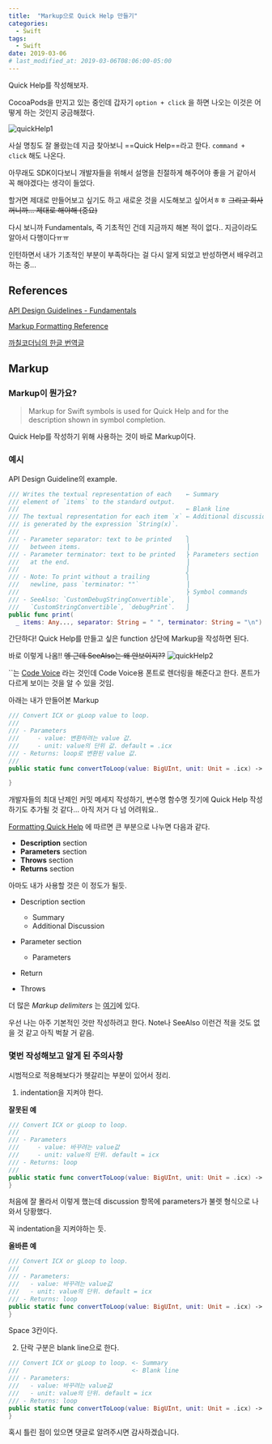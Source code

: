 ```yaml
---
title:  "Markup으로 Quick Help 만들기"
categories: 
  - Swift
tags: 
  - Swift
date: 2019-03-06
# last_modified_at: 2019-03-06T08:06:00-05:00
---
```

Quick Help를 작성해보자.

CocoaPods을 만지고 있는 중인데 갑자기 `option + click` 을 하면 나오는 이것은 어떻게 하는 것인지 궁금해졌다.

![quickHelp1](https://user-images.githubusercontent.com/29784606/53893181-07ed8700-4071-11e9-8ec5-06a1142a573f.png)

사실 명칭도 잘 몰랐는데 지금 찾아보니 ==Quick Help==라고 한다.  `command + click` 해도 나온다.

아무래도 SDK이다보니 개발자들을 위해서 설명을 친절하게 해주어야 좋을 거 같아서 꼭 해야겠다는 생각이 들었다.

할거면 제대로 만들어보고 싶기도 하고 새로운 것을 시도해보고 싶어서ㅎㅎ  ~~그리고 회사꺼니까…  제대로 해야해 (중요)~~

다시 보니까 Fundamentals, 즉 기초적인 건데 지금까지 해본 적이 없다.. 지금이라도 알아서 다행이다ㅠㅠ

인턴하면서 내가 기초적인 부분이 부족하다는 걸 다시 알게 되었고 반성하면서 배우려고 하는 중...

## References
[API Design Guidelines - Fundamentals](https://swift.org/documentation/api-design-guidelines/#fundamentals)

[Markup Formatting Reference](https://developer.apple.com/library/archive/documentation/Xcode/Reference/xcode_markup_formatting_ref/index.html#//apple_ref/doc/uid/TP40016497-CH2-SW1)

[까칠코더님의 한글 번역글](https://kka7.tistory.com/37) 



## Markup

### Markup이 뭔가요?

> Markup for Swift symbols is used for Quick Help and for the description shown in symbol completion.

Quick Help를 작성하기 위해 사용하는 것이 바로 Markup이다.

### 예시
API Design Guideline의 example.

```swift
/// Writes the textual representation of each    ← Summary
/// element of `items` to the standard output.
///                                              ← Blank line
/// The textual representation for each item `x` ← Additional discussion
/// is generated by the expression `String(x)`.
///
/// - Parameter separator: text to be printed    ⎫
///   between items.                             ⎟
/// - Parameter terminator: text to be printed   ⎬ Parameters section
///   at the end.                                ⎟
///                                              ⎭
/// - Note: To print without a trailing          ⎫
///   newline, pass `terminator: ""`             ⎟
///                                              ⎬ Symbol commands
/// - SeeAlso: `CustomDebugStringConvertible`,   ⎟
///   `CustomStringConvertible`, `debugPrint`.   ⎭
public func print(
  _ items: Any..., separator: String = " ", terminator: String = "\n")
```

간단하다! Quick Help를 만들고 싶은 function 상단에 Markup을 작성하면 된다.

바로 이렇게 나옴!! ~~엥 근데 SeeAlso는 왜 안보이지??~~
![quickHelp2](https://user-images.githubusercontent.com/29784606/53893182-07ed8700-4071-11e9-8714-282448af5277.png)

``는 [Code Voice](https://developer.apple.com/library/archive/documentation/Xcode/Reference/xcode_markup_formatting_ref/Code.html#//apple_ref/doc/uid/TP40016497-CH16-SW1) 라는 것인데 Code Voice용 폰트로 렌더링을 해준다고 한다. 폰트가 다르게 보이는 것을 알 수 있을 것임.


아래는 내가 만들어본 Markup

```swift
/// Convert ICX or gLoop value to loop.
///
/// - Parameters
///     - value: 변환하려는 value 값.
///     - unit: value의 단위 값. default = .icx
/// - Returns: loop로 변환된 value 값.
/// 
public static func convertToLoop(value: BigUInt, unit: Unit = .icx) -> BigUInt {

}
```

개발자들의 최대 난제인 커밋 메세지 작성하기, 변수명 함수명 짓기에 Quick Help 작성하기도 추가될 것 같다… 아직 저거 다 넘 어려워요..



[Formatting Quick Help](https://developer.apple.com/library/archive/documentation/Xcode/Reference/xcode_markup_formatting_ref/SymbolDocumentation.html#//apple_ref/doc/uid/TP40016497-CH51-SW13) 에 따르면 큰 부분으로 나누면 다음과 같다.

- **Description** section
- **Parameters** section
- **Throws** section
- **Returns** section


아마도 내가 사용할 것은 이 정도가 될듯. 

- Description section
  - Summary
  - Additional Discussion

- Parameter section
  - Parameters
- Return 
- Throws

더 많은 *Markup delimiters* 는 [여기](https://developer.apple.com/library/archive/documentation/Xcode/Reference/xcode_markup_formatting_ref/MarkupFunctionality.html#//apple_ref/doc/uid/TP40016497-CH54-SW1)에 있다.

우선 나는 아주 기본적인 것만 작성하려고 한다. Note나 SeeAlso 이런건 적을 것도 없을 것 같고 아직 벅찰 거 같음.

### 몇번 작성해보고 알게 된 주의사항 
시범적으로 적용해보다가 헷갈리는 부분이 있어서 정리.

1. indentation을 지켜야 한다.

**잘못된 예**

```swift
/// Convert ICX or gLoop to loop.
/// 
/// - Parameters
///     - value: 바꾸려는 value값
///     - unit: value의 단위. default = icx
/// - Returns: loop
/// 
public static func convertToLoop(value: BigUInt, unit: Unit = .icx) -> BigUInt {
}
```

처음에 잘 몰라서 이렇게 했는데 discussion 항목에 parameters가 불렛 형식으로 나와서 당황했다.

꼭 indentation을 지켜야하는 듯.

**올바른 예**

```swift
/// Convert ICX or gLoop to loop.
///
/// - Parameters:
///   - value: 바꾸려는 value값
///   - unit: value의 단위. default = icx
/// - Returns: loop
public static func convertToLoop(value: BigUInt, unit: Unit = .icx) -> BigUInt {
}
```
Space 3칸이다.

2. 단락 구분은  blank line으로 한다.

```swift
/// Convert ICX or gLoop to loop. <- Summary
///								  <- Blank line
/// - Parameters:
///   - value: 바꾸려는 value값
///   - unit: value의 단위. default = icx
/// - Returns: loop
public static func convertToLoop(value: BigUInt, unit: Unit = .icx) -> BigUInt {
}
```

혹시 틀린 점이 있으면 댓글로 알려주시면 감사하겠습니다.